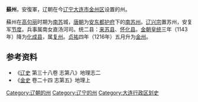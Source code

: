 '''蘇州'''，安復軍，辽朝在今[[辽宁|辽宁]][[大连市|大连市]][[金州区|金州区]]设置的州。

蘇州在[[高句丽|高句丽]]时期为[[南苏|南苏]]城，[[唐朝|唐朝]]为[[安东都护府|安东都护府]]下的[[南苏州|南苏州]]。[[辽兴宗|辽兴宗]]置苏州，安复军[[节度|节度]]。兵事属南女直汤河司。统二县：[[来苏县|来苏县]]、[[怀化县_(辽朝)|怀化县]]。[[金朝|金朝]][[皇统|皇统]]三年（1143年）降为[[化成县|化成县]]，属[[复州_(辽朝)|复州]]。[[贞祐|贞祐]]四年（1216年）五月升为[[金州_(金朝)|金州]]。

==参考资料==
*《[[辽史|辽史]] 第三十八卷 志第八》地理志二
*《[[金史|金史]] 卷二十四 志第五》地理上

{{辽朝行政区划|nocat}}
[[Category:辽朝的州|Category:辽朝的州]] 
[[Category:辽宁的州|Category:辽宁的州]]
[[Category:大连行政区划史|Category:大连行政区划史]]
